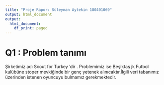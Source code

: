 ```yaml
---
title: "Proje Rapor: Süleyman Aytekin 180401069"
output: html_document
output:
  html_document:
    df_print: paged
---
```


# Q1 : Problem tanımı

Şirketimiz adı Scout for Turkey 'dir . Problemimiz ise Beşiktaş jk Futbol kulübüne stoper mevkiğinde bir genç yetenek alınıcaktır.İlgili veri tabanımız üzerinden istenen oyuncuyu bulmamız gerekmektedir.
